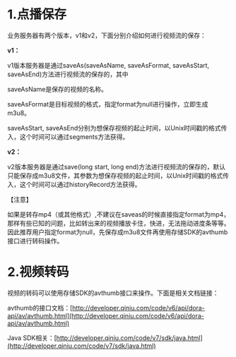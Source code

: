 # 1.点播保存
业务服务器有两个版本，v1和v2，下面分别介绍如何进行视频流的保存：

**v1：**

v1版本服务器是通过saveAs(saveAsName, saveAsFormat, saveAsStart, saveAsEnd)方法进行视频流的保存的，其中

saveAsName是保存的视频的名称。

saveAsFormat是目标视频的格式，指定format为null进行操作，立即生成m3u8。

saveAsStart, saveAsEnd分别为想保存视频的起止时间，以Unix时间戳的格式传入，这个时间可以通过segments方法获得。

**v2：**

v2版本服务器是通过save(long start, long end)方法进行视频流的保存的，默认只能保存成m3u8文件，其参数为想保存视频的起止时间，以Unix时间戳的格式传入，这个时间可以通过historyRecord方法获得。

【注意】

如果是转存mp4（或其他格式）,不建议在saveas的时候直接指定format为mp4，那样有些已知的问题，比如转出来的视频播放卡住，快进，无法拖动进度条等等。因此推荐用户指定format为null，先保存成m3u8文件再使用存储SDK的avthumb接口进行转码操作。

  

# 2.视频转码

视频的转码可以使用存储SDK的avthumb接口来操作。下面是相关文档链接：

avthumb的接口文档：[http://developer.qiniu.com/code/v6/api/dora-api/av/avthumb.html](http://developer.qiniu.com/code/v6/api/dora-api/av/avthumb.html)

Java SDK相关：[http://developer.qiniu.com/code/v7/sdk/java.html](http://developer.qiniu.com/code/v7/sdk/java.html)
